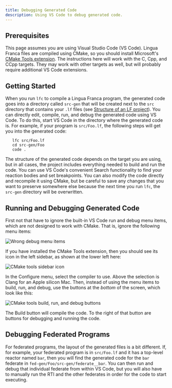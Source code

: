 ```yaml
---
title: Debugging Generated Code
description: Using VS Code to debug generated code.
---
```


## Prerequisites

This page assumes you are using Visual Studio Code (VS Code).
Lingua Franca files are compiled using CMake, so you should install Microsoft's
[CMake Tools extension](https://marketplace.visualstudio.com/items?itemName=ms-vscode.cmake-tools).
The instructions here will work with the C, Cpp, and CCpp targets.
They may work with other targets as well, but will probably require additional VS Code extensions.

## Getting Started

When you run `lfc` to compile a Lingua Franca program, the generated code goes into a directory
called `src-gen` that will be created next to the `src` directory that contains your `.lf` files
(see [Structure of an LF project](<../writing-reactors/a-first-reactor.mdx#structure-of-an-lf-project>)).
You can directly edit, compile, run, and debug the generated code using VS Code.
To do this, start VS Code in the directory where the generated code is.
For example, if your program is `src/Foo.lf`, the following steps will get you into the generated code:

```
   lfc src/Foo.lf
   cd src-gen/Foo
   code .
```

The structure of the generated code depends on the target you are using, but in all cases, the project includes
everything needed to build and run the code.
You can use VS Code's convenient Search functionality to find your reaction bodies and set breakpoints.
You can also modify the code directly and recompile it using CMake, but be careful to save any changes that you
want to preserve somewhere else because the next time you run `lfc`, the `src-gen` directory will be overwritten.

## Running and Debugging Generated Code

First not that have to ignore the built-in VS Code run and debug menu items, which are not designed to work with CMake.
That is, ignore the following menu items:

![Wrong debug menu items](./../assets/images/debugging/wrong-debug.png)

If you have installed the CMake Tools extension, then you should see its icon in the left sidebar,
as shown at the lower left here:

![CMake tools sidebar icon](./../assets/images/debugging/cmake-tools.png)

In the Configure menu, select the compiler to use.
Above the selection is Clang for an Apple silicon Mac.
Then, instead of using the menu items to build, run, and debug,
use the buttons at the _bottom_ of the screen, which look like this:

![CMake tools build, run, and debug buttons](./../assets/images/debugging/cmake-debug.png)

The Build button will compile the code.
To the right of that button are buttons for debugging and running the code.

## Debugging Federated Programs

For federated programs, the layout of the generated files is a bit different.
If, for example, your federated program is in `src/Foo.lf` and it has a top-level reactor named `bar`,
then you will find the generated code for the `bar` federate in `fed-gen/Foo/src-gen/federate__bar`.
You can then run and debug that individual federate from within VS Code, but you will also have
to manually run the RTI and the other federates in order for the code to start executing.
